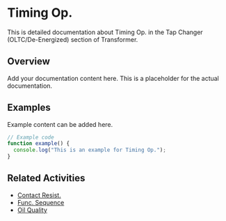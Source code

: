# Timing Op.

This is detailed documentation about Timing Op. in the Tap Changer (OLTC/De-Energized) section of Transformer.

## Overview

Add your documentation content here. This is a placeholder for the actual documentation.

## Examples

Example content can be added here.

```typescript
// Example code
function example() {
  console.log("This is an example for Timing Op.");
}
```

## Related Activities

- [Contact Resist.](/docs/transformer/tap-changer-oltcde-energized/contact-resist)
- [Func. Sequence](/docs/transformer/tap-changer-oltcde-energized/func-sequence)
- [Oil Quality](/docs/transformer/tap-changer-oltcde-energized/oil-quality)
